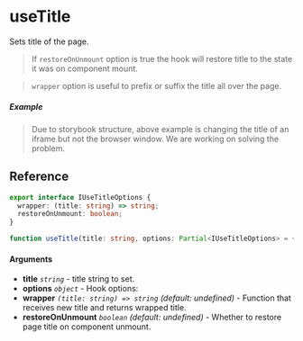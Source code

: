 
<Meta title="Dom/useDocumentTitle" component={Example} />

# useTitle

Sets title of the page.

> If `restoreOnUnmount` option is true the hook will restore title to the state it was on component
> mount.

> `wrapper` option is useful to prefix or suffix the title all over the page.

##### Example

<Canvas>
  <Story inline story={Example} />
</Canvas>

> Due to storybook structure, above example is changing the title of an iframe but not the browser
> window. We are working on solving the problem.

## Reference

```ts
export interface IUseTitleOptions {
  wrapper: (title: string) => string;
  restoreOnUnmount: boolean;
}

function useTitle(title: string, options: Partial<IUseTitleOptions> = {}): void;
```

#### Arguments

- **title** _`string`_ - title string to set.
- **options** _`object`_ - Hook options:
- **wrapper** _`(title: string) => string`_ _(default: undefined)_ - Function that receives new
  title and returns wrapped title.
- **restoreOnUnmount** _`boolean`_ _(default: undefined)_ - Whether to restore page title on
  component unmount.

